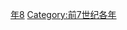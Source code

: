 {{Catnav|頁面分類|历史|歷史時代|年|前7世纪各年}}

{{catmore}}

[[Category:前610年代|年8]]
[[Category:前7世纪各年|Category:前7世纪各年]]